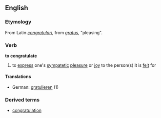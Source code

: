 ==English==
===Etymology===
From Latin ''[[congratulari]]'', from ''[[gratus]]'', "pleasing".
===Verb===
'''to congratulate'''
# to [[express]] one's [[sympatetic]] [[pleasure]] or [[joy]] to the person(s) it is [[felt]] for
====Translations====
*German: [[gratulieren]] (1)
===Derived terms===
*[[congratulation]]